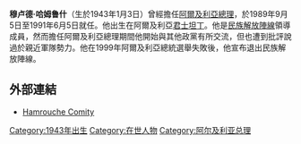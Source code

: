 '''穆卢德·哈姆鲁什'''（生於1943年1月3日）曾經擔任[[阿爾及利亞總理|阿爾及利亞總理]]，於1989年9月5日至1991年6月5日就任。他出生在阿爾及利亞[[君士坦丁_(阿爾及利亞)|君士坦丁]]。他是[[民族解放陣線_(阿爾及利亞)|民族解放陣線]]領導成員，然而擔任阿爾及利亞總理期間他開始與其他政黨有所交流，但也遭到批評說過於親近軍隊勢力。他在1999年阿爾及利亞總統選舉失敗後，他宣布退出民族解放陣線。

== 外部連結 ==
* {{fr icon}} [https://web.archive.org/web/20050925050249/http://www.comite-hamrouche.dz/ Hamrouche Comity]

{{阿尔及利亚总理}}

[[Category:1943年出生|Category:1943年出生]]
[[Category:在世人物|Category:在世人物]]
[[Category:阿尔及利亚总理|Category:阿尔及利亚总理]]